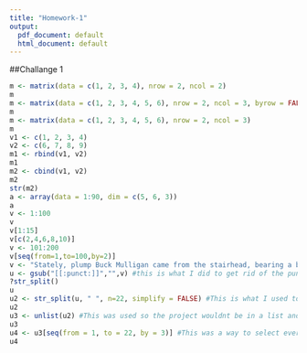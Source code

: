 ```yaml
---
title: "Homework-1"
output:
  pdf_document: default
  html_document: default
---
```


##Challange 1
```r
m <- matrix(data = c(1, 2, 3, 4), nrow = 2, ncol = 2)
m
m <- matrix(data = c(1, 2, 3, 4, 5, 6), nrow = 2, ncol = 3, byrow = FALSE)
m
m <- matrix(data = c(1, 2, 3, 4, 5, 6), nrow = 2, ncol = 3)
m
v1 <- c(1, 2, 3, 4)
v2 <- c(6, 7, 8, 9)
m1 <- rbind(v1, v2)
m1
m2 <- cbind(v1, v2)
m2
str(m2)
a <- array(data = 1:90, dim = c(5, 6, 3))
a
v <- 1:100
v
v[1:15]
v[c(2,4,6,8,10)]
v <- 101:200
v[seq(from=1,to=100,by=2)]
v <- "Stately, plump Buck Mulligan came from the stairhead, bearing a bowl of lather on which a mirror and a razor lay crossed"
u <- gsub("[[:punct:]]","",v) #this is what I did to get rid of the puncuations because if they are in this it wont work
?str_split()
u
u2 <- str_split(u, " ", n=22, simplify = FALSE) #This is what I used to sapersate everything out and split it into different parts
u2
u3 <- unlist(u2) #This was used so the project wouldnt be in a list and I could select the individual stuff
u3
u4 <- u3[seq(from = 1, to = 22, by = 3)] #This was a way to select every 3rd word after the list was unlisted
u4
```
